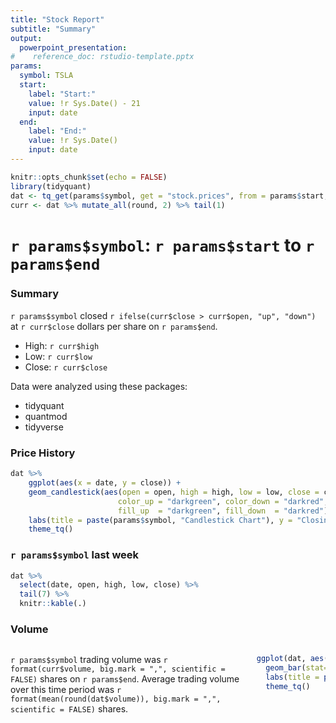 ```yaml
---
title: "Stock Report"
subtitle: "Summary"
output:
  powerpoint_presentation:
#    reference_doc: rstudio-template.pptx
params:
  symbol: TSLA
  start:
    label: "Start:"
    value: !r Sys.Date() - 21
    input: date
  end:
    label: "End:"
    value: !r Sys.Date()
    input: date
---
```


```r
knitr::opts_chunk$set(echo = FALSE)
library(tidyquant)
dat <- tq_get(params$symbol, get = "stock.prices", from = params$start, to = params$end)
curr <- dat %>% mutate_all(round, 2) %>% tail(1)
```

# `r params$symbol`: `r params$start` to `r params$end`

### Summary

`r params$symbol` closed `r ifelse(curr$close > curr$open, "up", "down")` at `r curr$close` dollars per share on `r params$end`.

* High: `r curr$high`
* Low: `r curr$low`
* Close: `r curr$close`

::: notes
Data were analyzed using these packages:

* tidyquant
* quantmod
* tidyverse
:::

### Price History

```r
dat %>%
    ggplot(aes(x = date, y = close)) +
    geom_candlestick(aes(open = open, high = high, low = low, close = close),
                        color_up = "darkgreen", color_down = "darkred", 
                        fill_up  = "darkgreen", fill_down  = "darkred") +
    labs(title = paste(params$symbol, "Candlestick Chart"), y = "Closing Price", x = "") +
    theme_tq()
```

### `r params$symbol` last week

```r
dat %>%
  select(date, open, high, low, close) %>%
  tail(7) %>%
  knitr::kable(.)
```

### Volume

:::::::::::::: {.columns}
::: {.column}
`r params$symbol` trading volume was `r format(curr$volume, big.mark = ",", scientific = FALSE)` shares on `r params$end`. Average trading volume over this time period was `r format(mean(round(dat$volume)), big.mark = ",", scientific = FALSE)` shares.
:::
::: {.column}
```r
ggplot(dat, aes(date, volume)) +
  geom_bar(stat="Identity") +
  labs(title = paste(params$symbol, "Volume"), y = "Volume", x = "") +
  theme_tq()
```
:::
::::::::::::::

